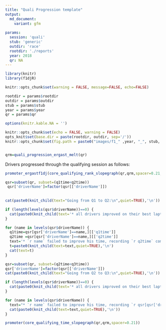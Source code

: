 ```yaml
---
title: "Quali Progression template"
output:
  md_document:
    variant: gfm
    
params:
  session: 'quali'
  stub: 'generic'
  outdir: 'race'
  rootdir: './reports'
  year: 2018
  qr: NA
---
```


```r
library(knitr)
library(f1djR)

knitr::opts_chunk$set(warning = FALSE, message=FALSE, echo=FALSE)

rootdir = params$rootdir
outdir = params$outdir
stub = params$stub
year = params$year
qr = params$qr

options(knitr.kable.NA = '')
```

```r
knitr::opts_chunk$set(echo = FALSE, warning = FALSE)
opts_knit$set(base.dir = paste(rootdir, outdir, sep='/'))
knitr::opts_chunk$set(fig.path = paste0("images/f1_" ,year, "_", stub, "-"))


qrm=quali_progression_ergast_melt(qr)
```


Drivers progressed through the qualifying session as follows:

```r
promoter_ergastf1dj(core_qualifying_rank_slopegraph(qr,qrm,spacer=0.21,reverse=T))
```

```r

qsr=subset(qr, subset=(q1time<q2time))
 qsr['driverName']=factor(qsr[['driverName']])
 
 
cat(paste0(knit_child(text="Going from Q1 to Q2:\n",quiet=TRUE),'\n'))

if (length(levels(qsr$driverName))==0) {
  cat(paste0(knit_child(text='* all drivers improved on their best laptime from the previous session',quiet=TRUE),'\n'))
}

for (name in levels(qsr$driverName)) {
  q1time=qsr[qsr['driverName']==name,][['q1time']]
  q2time =qsr[qsr['driverName']==name,][['q2time']]
  text='* `r name` failed to improve his time, recording `r q2time` compared to `r q1time` (`r q2time-q1time`s slower)'
  t=paste0(knit_child(text=text,quiet=TRUE),'\n')
  cat(text=t)
}
```

```r
qsr=subset(qr, subset=(q2time<q3time))
qsr['driverName']=factor(qsr[['driverName']])
cat(paste0(knit_child(text="Going from Q2 to Q3:\n",quiet=TRUE),'\n'))

```


```r
if (length(levels(qsr$driverName))==0) {
  cat(paste0(knit_child(text='* all drivers improved on their best laptime from the previous session',quiet=TRUE),'\n'))
}

for (name in levels(qsr$driverName)) {
  text="* `r name` failed to improve his time, recording `r qsr[qsr['driverName']==name,][['q3time']]` compared to `r qsr[qsr['driverName']==name,][['q2time']]` (`r qsr[qsr['driverName']==name,][['q3time']]-qsr[qsr['driverName']==name,][['q2time']]`s slower)"
  cat(paste0(knit_child(text=text,quiet=TRUE),'\n')) 
}
```



```r
promoter(core_qualifying_time_slopegraph(qr,qrm,spacer=0.21))
```
